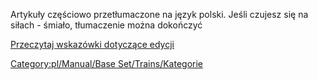 Artykuły częściowo przetłumaczone na język polski. Jeśli czujesz się na siłach - śmiało, tłumaczenie można dokończyć

[[pl/Wiki/Instrukcja Stylów|Przeczytaj wskazówki dotyczące edycji]]

[[Category:pl/Manual/Base Set/Trains/Kategorie]]